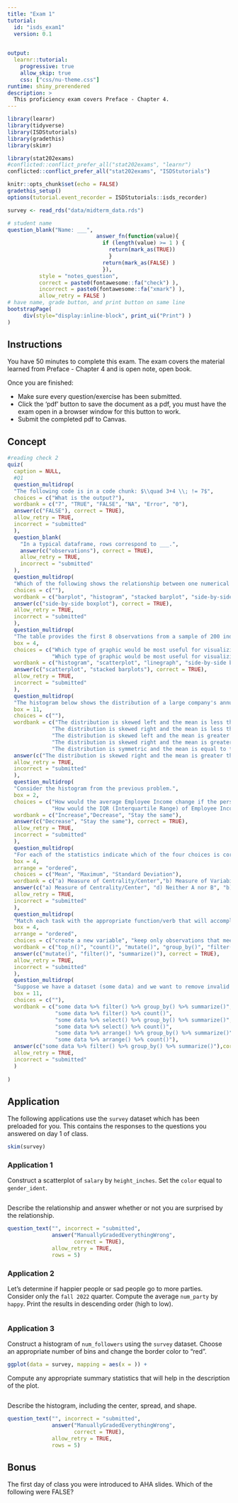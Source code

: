 ```yaml
---
title: "Exam 1"
tutorial:
  id: "isds_exam1"
  version: 0.1

  
output:
  learnr::tutorial:
    progressive: true
    allow_skip: true
    css: ["css/nu-theme.css"]
runtime: shiny_prerendered
description: >
  This proficiency exam covers Preface - Chapter 4.
---
```


```r
library(learnr)
library(tidyverse)
library(ISDStutorials)
library(gradethis)
library(skimr)

library(stat202exams)
#conflicted::conflict_prefer_all("stat202exams", "learnr")
conflicted::conflict_prefer_all("stat202exams", "ISDStutorials")

knitr::opts_chunk$set(echo = FALSE)
gradethis_setup()
options(tutorial.event_recorder = ISDStutorials::isds_recorder)

survey <- read_rds("data/midterm_data.rds")
```



```r
# student name
question_blank("Name: ___",
                            answer_fn(function(value){
                              if (length(value) >= 1 ) {
                                return(mark_as(TRUE))
                                }
                              return(mark_as(FALSE) )
                              }),
          style = "notes_question",
          correct = paste0(fontawesome::fa("check") ),
          incorrect = paste0(fontawesome::fa("xmark") ),
          allow_retry = FALSE )
# have name, grade button, and print button on same line
bootstrapPage(
     div(style="display:inline-block", print_ui("Print") )
)
```


## Instructions

You have 50 minutes to complete this exam. The exam covers the material learned from Preface - Chapter 4 and is open note, open book.

Once you are finished:

-   Make sure every question/exercise has been submitted.
-   Click the 'pdf' button to save the document as a pdf, you must have the exam open in a browser window for this button to work.
-   Submit the completed pdf to Canvas.


## Concept

```r
#reading check 2
quiz(
  caption = NULL,
  #Q1
  question_multidrop(
  "The following code is in a code chunk: $\\quad 3+4 \\; != 7$",
  choices = c("What is the output?"),
  wordbank = c("7", "TRUE", "FALSE", "NA", "Error", "0"),
  answer(c("FALSE"), correct = TRUE),
  allow_retry = TRUE,
  incorrect = "submitted"
  ),
  question_blank(
    "In a typical dataframe, rows correspond to ___.",
    answer(c("observations"), correct = TRUE),
    allow_retry = TRUE,
    incorrect = "submitted"
  ),
  question_multidrop(
  "Which of the following shows the relationship between one numerical variable and one categorical variable?",
  choices = c(""),
  wordbank = c("barplot", "histogram", "stacked barplot", "side-by-side boxplot", "scatterplot"),
  answer(c("side-by-side boxplot"), correct = TRUE),
  allow_retry = TRUE,
  incorrect = "submitted"
  ),
  question_multidrop(
  "The table provides the first 8 observations from a sample of 200 individuals, who reported their age, race, income, and job satisfaction score on a scale from 0 to 100.",
  box = 4,
  choices = c("Which type of graphic would be most useful for visualizing the relationship between `Income` and `Score`?",
              "Which type of graphic would be most useful for visualizing the relationship between `Age` and `Race`?"),
  wordbank = c("histogram", "scatterplot", "linegraph", "side-by-side boxplot", "stacked barplots"),
  answer(c("scatterplot", "stacked barplots"), correct = TRUE),
  allow_retry = TRUE,
  incorrect = "submitted"
  ),
  question_multidrop(
  "The histogram below shows the distribution of a large company's annual employee income. Which of the following statements is TRUE concerning this distribution?",
  box = 11,
  choices = c(""),
  wordbank = c("The distribution is skewed left and the mean is less than the median.",
              "The distribution is skewed right and the mean is less than the median.",
              "The distribution is skewed left and the mean is greater than the median.",
              "The distribution is skewed right and the mean is greater than the median.",
              "The distribution is symmetric and the mean is equal to the median."),
  answer(c("The distribution is skewed right and the mean is greater than the median."), correct = TRUE),
  allow_retry = TRUE,
  incorrect = "submitted"
  ),
  question_multidrop(
  "Consider the histogram from the previous problem.",
  box = 2,
  choices = c("How would the average Employee Income change if the person with the lowest income got a $5,000 pay cut?",
              "How would the IQR (Interquartile Range) of Employee Income change if the person with the lowest income got a $5,000 pay cut?"),
  wordbank = c("Increase","Decrease", "Stay the same"),
  answer(c("Decrease", "Stay the same"), correct = TRUE),
  allow_retry = TRUE,
  incorrect = "submitted"
  ),
  question_multidrop(
  "For each of the statistics indicate which of the four choices is correct.",
  box = 4,
  arrange = "ordered",
  choices = c("Mean", "Maximum", "Standard Deviation"),
  wordbank = c("a) Measure of Centrality/Center","b) Measure of Variability/Spread", "c) Both A and B", "d) Neither A nor B"),
  answer(c("a) Measure of Centrality/Center", "d) Neither A nor B", "b) Measure of Variability/Spread"), correct = TRUE),
  allow_retry = TRUE,
  incorrect = "submitted"
  ),
  question_multidrop(
  "Match each task with the appropriate function/verb that will accomplish it.",
  box = 4,
  arrange = "ordered",
  choices = c("create a new variable", "keep only observations that meet a criteria", "compute the mean of a variable"),
  wordbank = c("top_n()", "count()", "mutate()", "group_by()", "filter()", "select()", "summarize()", "arrange()"),
  answer(c("mutate()", "filter()", "summarize()"), correct = TRUE),
  allow_retry = TRUE,
  incorrect = "submitted"
  ),
  question_multidrop(
  "Suppose we have a dataset (some data) and we want to remove invalid data entries for one of the numerical variables and then proceed to calculate the median for that variable per level/category for a categorical variable. Which general sequence of functions/verbs would achieve this?",
  box = 11,
  choices = c(""),
  wordbank = c("some data %>% filter() %>% group_by() %>% summarize()",
               "some data %>% filter() %>% count()",
               "some data %>% select() %>% group_by() %>% summarize()",
               "some data %>% select() %>% count()",
               "some data %>% arrange() %>% group_by() %>% summarize()",
               "some data %>% arrange() %>% count()"), 
  answer(c("some data %>% filter() %>% group_by() %>% summarize()"),correct = TRUE),
  allow_retry = TRUE,
  incorrect = "submitted"
  )
  
)

```


<!-- question_wordbank(paste("Q3) Drag and drop the variables to match the aesthetics they are mapped onto in Figure 2.1", htmltools::img(src="images/Figure_02_1.png", height = 400, width = 700) ), -->
<!--           choices = c("x"), -->
<!--           wordbank = c("GDP per Capita"), -->
<!--           answer(c("GDP per Capita"), correct = TRUE),  -->
<!--         allow_retry = TRUE, -->
<!--         incorrect = "submitted") -->

## Application

The following applications use the `survey` dataset which has been preloaded for you. This contains the responses to the questions you answered on day 1 of class.

```r
skim(survey)
```

### Application 1

Construct a scatterplot of `salary` by `height_inches`. Set the `color` equal to `gender_ident`.

```r

```

Describe the relationship and answer whether or not you are surprised by the relationship.

```r
question_text("", incorrect = "submitted",
              answer("ManuallyGradedEverythingWrong", 
                     correct = TRUE),
              allow_retry = TRUE,
              rows = 5)
```

### Application 2

Let's determine if happier people or sad people go to more parties.
Consider only the `fall 2022` quarter. Compute the average `num_party` by `happy`. Print the results in descending order (high to low).

```r

```


### Application 3

Construct a histogram of `num_followers` using the `survey` dataset. Choose an appropriate number of bins and change the border color to "red".

```r
ggplot(data = survey, mapping = aes(x = )) +

```

Compute any appropriate summary statistics that will help in the description of the plot.

```r

```

Describe the histogram, including the center, spread, and shape.

```r
question_text("", incorrect = "submitted",
              answer("ManuallyGradedEverythingWrong", 
                     correct = TRUE),
              allow_retry = TRUE,
              rows = 5)
```


## Bonus

The first day of class you were introduced to AHA slides. Which of the following were FALSE?